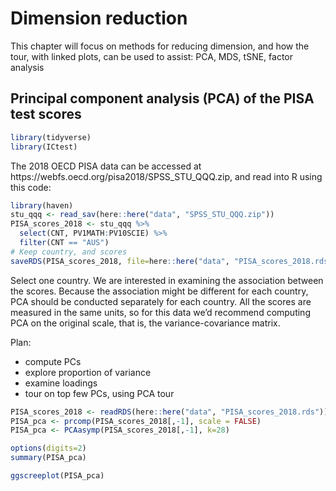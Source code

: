 # Dimension reduction

This chapter will focus on methods for reducing dimension, and how the tour, with linked plots, can be used to assist: PCA, MDS, tSNE, factor analysis

## Principal component analysis (PCA) of the PISA test scores

```r
library(tidyverse)
library(ICtest)
```

The 2018 OECD PISA data can be accessed at
https://webfs.oecd.org/pisa2018/SPSS_STU_QQQ.zip, and read into R using this code:

```r
library(haven)
stu_qqq <- read_sav(here::here("data", "SPSS_STU_QQQ.zip")) 
PISA_scores_2018 <- stu_qqq %>% 
  select(CNT, PV1MATH:PV10SCIE) %>%
  filter(CNT == "AUS")
# Keep country, and scores
saveRDS(PISA_scores_2018, file=here::here("data", "PISA_scores_2018.rds"))
```

Select one country. We are interested in examining the association between the scores. Because the association might be different for each country, PCA should be conducted separately for each country. All the scores are measured in the same units, so for this data we'd recommend computing PCA on the original scale, that is, the variance-covariance matrix. 

Plan:

- compute PCs
- explore proportion of variance 
- examine loadings
- tour on top few PCs, using PCA tour

```r
PISA_scores_2018 <- readRDS(here::here("data", "PISA_scores_2018.rds"))
PISA_pca <- prcomp(PISA_scores_2018[,-1], scale = FALSE)
PISA_pca <- PCAasymp(PISA_scores_2018[,-1], k=28)
```

```r
options(digits=2)
summary(PISA_pca) 
```

```r
ggscreeplot(PISA_pca)
```
